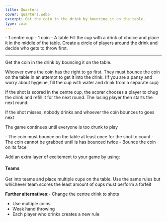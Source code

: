 ```yaml
---
title: Quarters
cover: quarters.webp
excerpt: Get the coin in the drink by bouncing it on the table.
type: coin
---
```


<GameHero
  cover="/BeerGoggleGames/images/quarters.webp"
  alt="Quarters"
/>

<GameSection title="Equipment" icon="/BeerGoggleGames/images/liquor.webp">
-   1 centre cup
-   1 coin
-   A table
</GameSection>

<GameSection title="Setup" icon="/BeerGoggleGames/images/settings.webp">
Fill the cup with a drink of choice and place it in the middle of the table. Create a circle of players around the drink and decide who gets to throw first.

* * *
</GameSection>

<GameSection title="Aim of the Game" icon="/BeerGoggleGames/images/target.webp">
<p>Get the coin in the drink by bouncing it on the table.</p>
</GameSection>

<GameSection title="How to Play" icon="/BeerGoggleGames/images/question.webp">
Whoever owns the coin has the right to go first. They must bounce the coin on the table in an attempt to get it into the drink. (If you are a pansy and worry about hygeine, fill the cup with water and drink from a separate cup)

If the shot is scored in the centre cup, the scorer chooses a player to chug the drink and refill it for the next round. The losing player then starts the next round.

If the shot misses, nobody drinks and whoever the coin bounces to goes next

The game continues until everyone is too drunk to play
</GameSection>

<GameSection title="Rules" icon="/BeerGoggleGames/images/rules.webp">
-   The coin must bounce on the table at least once for the shot to count
-   The coin cannot be grabbed until is has bounced twice
-   Bounce the coin on its face
</GameSection>

<GameSection title="Special Edition" icon="/BeerGoggleGames/images/special.webp">

<p>Add an extra layer of excitement to your game by using:</p>

<h4>Teams</h4>

Get into teams and place multiple cups on the table. Use the same rules but whichever team scores the least amount of cups must perform a forfeit

**Further alternatives:**-   Change the centre drink to shots
-   Use multiple coins
-   Weak hand throwing
-   Each player who drinks creates a new rule
</GameSection>

<ShareButtons title="Quarters" />

<FeedbackCard>
</FeedbackCard>
